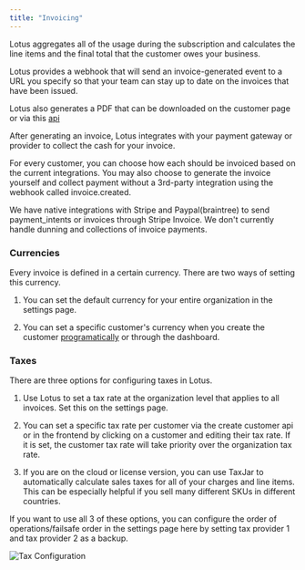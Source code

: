 ```yaml
---
title: "Invoicing"
---
```


Lotus aggregates all of the usage during the subscription and calculates the
line items and the final total that the customer owes your business.

Lotus provides a webhook that will send an invoice-generated event to a URL you
specify so that your team can stay up to date on the invoices that have been
issued.

Lotus also generates a PDF that can be downloaded on the customer page or via this [api](../api-reference/invoices/get-invoice-pdf)

After generating an invoice, Lotus integrates with your payment gateway or
provider to collect the cash for your invoice.

For every customer, you can choose how each should be invoiced based on the
current integrations. You may also choose to generate the invoice yourself and
collect payment without a 3rd-party integration using the webhook called invoice.created.

We have native integrations with Stripe and Paypal(braintree) to send payment_intents or invoices through
Stripe Invoice. We don't currently handle dunning and collections of invoice payments.

### Currencies

Every invoice is defined in a certain currency. There are two ways of setting this currency.

1. You can set the default currency for your entire organization in the settings page.

2. You can set a specific customer's currency when you create the customer [programatically](../api-reference/customers/create-customer) or through the dashboard.

### Taxes

There are three options for configuring taxes in Lotus.

1. Use Lotus to set a tax rate at the organization level that applies to all invoices. Set this on the settings page.

2. You can set a specific tax rate per customer via the create customer api or in the frontend by clicking on a customer and editing their tax rate. If it is set, the customer tax rate will take priority over the organization tax rate.

3. If you are on the cloud or license version, you can use TaxJar to automatically calculate sales taxes for all of your charges and line items. This can be especially helpful if you sell many different SKUs in different countries.

If you want to use all 3 of these options, you can configure the order of operations/failsafe order in the settings page here by setting tax provider 1 and tax provider 2 as a backup.

![Tax Configuration](/images/overview/taxproviders.jpg)
